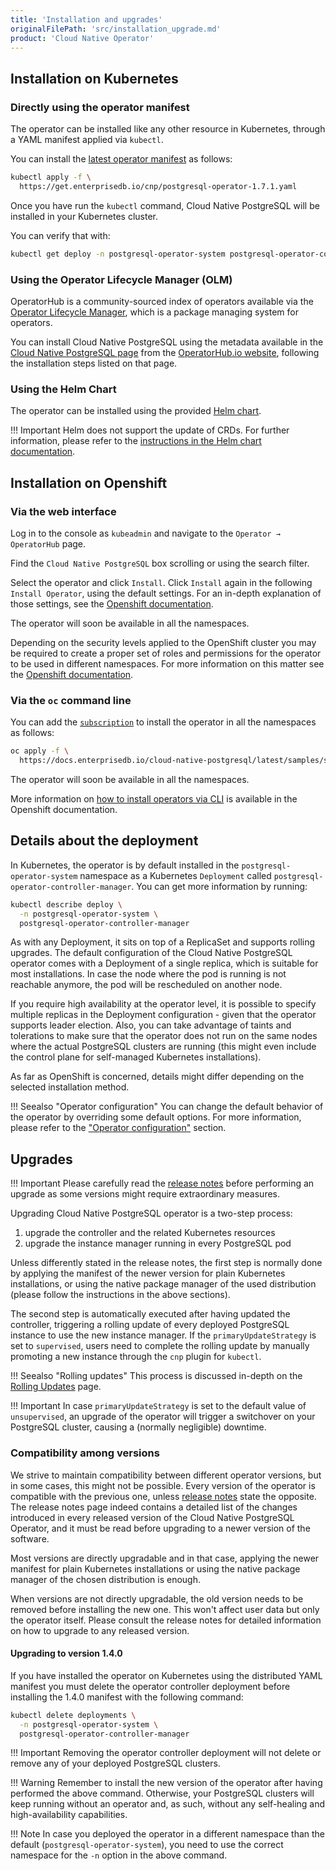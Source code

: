 ```yaml
---
title: 'Installation and upgrades'
originalFilePath: 'src/installation_upgrade.md'
product: 'Cloud Native Operator'
---
```


## Installation on Kubernetes

### Directly using the operator manifest

The operator can be installed like any other resource in Kubernetes,
through a YAML manifest applied via `kubectl`.

You can install the [latest operator manifest](https://get.enterprisedb.io/cnp/postgresql-operator-1.7.1.yaml)
as follows:

```sh
kubectl apply -f \
  https://get.enterprisedb.io/cnp/postgresql-operator-1.7.1.yaml
```

Once you have run the `kubectl` command, Cloud Native PostgreSQL will be installed in your Kubernetes cluster.

You can verify that with:

```sh
kubectl get deploy -n postgresql-operator-system postgresql-operator-controller-manager
```

### Using the Operator Lifecycle Manager (OLM)

OperatorHub is a community-sourced index of operators available via the
[Operator Lifecycle Manager](https://github.com/operator-framework/operator-lifecycle-manager),
which is a package managing system for operators.

You can install Cloud Native PostgreSQL using the metadata available in the
[Cloud Native PostgreSQL page](https://operatorhub.io/operator/cloud-native-postgresql)
from the [OperatorHub.io website](https://operatorhub.io), following the installation steps listed on that page.

### Using the Helm Chart

The operator can be installed using the provided [Helm chart](https://github.com/EnterpriseDB/cloud-native-postgresql-helm).

!!! Important
    Helm does not support the update of CRDs. For further information, please refer to the
    [instructions in the Helm chart documentation](https://helm.sh/docs/chart_best_practices/custom_resource_definitions/#some-caveats-and-explanations).

## Installation on Openshift

### Via the web interface

Log in to the console as `kubeadmin` and navigate to the  `Operator → OperatorHub` page.

Find the `Cloud Native PostgreSQL` box scrolling or using the search filter.

Select the operator and click `Install`. Click `Install` again in the following
`Install Operator`, using the default settings. For an in-depth explanation of
those settings, see the [Openshift documentation](https://docs.openshift.com/container-platform/4.6/operators/admin/olm-adding-operators-to-cluster.html#olm-installing-from-operatorhub-using-web-console_olm-adding-operators-to-a-cluster).

The operator will soon be available in all the namespaces.

Depending on the security levels applied to the OpenShift cluster you may be
required to create a proper set of roles and permissions for the operator to
be used in different namespaces.
For more information on this matter see the
[Openshift documentation](https://docs.openshift.com/container-platform/4.6/operators/understanding/olm/olm-understanding-operatorgroups.html).

### Via the `oc` command line

You can add the [`subscription`](../samples/subscription.yaml) to install the operator in all the namespaces
as follows:

```sh
oc apply -f \
  https://docs.enterprisedb.io/cloud-native-postgresql/latest/samples/subscription.yaml
```

The operator will soon be available in all the namespaces.

More information on
[how to install operators via CLI](https://docs.openshift.com/container-platform/4.6/operators/admin/olm-adding-operators-to-cluster.html#olm-installing-operator-from-operatorhub-using-cli_olm-adding-operators-to-a-cluster)
is available in the Openshift documentation.

## Details about the deployment

In Kubernetes, the operator is by default installed in the `postgresql-operator-system` namespace as a Kubernetes
`Deployment` called `postgresql-operator-controller-manager`. You can get more information by running:

```sh
kubectl describe deploy \
  -n postgresql-operator-system \
  postgresql-operator-controller-manager
```

As with any Deployment, it sits on top of a ReplicaSet and supports rolling
upgrades. The default configuration of the Cloud Native PostgreSQL operator
comes with a Deployment of a single replica, which is suitable for most
installations. In case the node where the pod is running is not reachable
anymore, the pod will be rescheduled on another node.

If you require high availability at the operator level, it is possible to
specify multiple replicas in the Deployment configuration - given that the
operator supports leader election. Also, you can take advantage of taints and
tolerations to make sure that the operator does not run on the same nodes where
the actual PostgreSQL clusters are running (this might even include the control
plane for self-managed Kubernetes installations).

As far as OpenShift is concerned, details might differ depending on the
selected installation method.

!!! Seealso "Operator configuration"
    You can change the default behavior of the operator by overriding
    some default options. For more information, please refer to the
    ["Operator configuration"](operator_conf.md) section.

## Upgrades

!!! Important
    Please carefully read the [release notes](release_notes.md)
    before performing an upgrade as some versions might require
    extraordinary measures.

Upgrading Cloud Native PostgreSQL operator is a two-step process:

1. upgrade the controller and the related Kubernetes resources
2. upgrade the instance manager running in every PostgreSQL pod

Unless differently stated in the release notes, the first step is normally done
by applying the manifest of the newer version for plain Kubernetes
installations, or using the native package manager of the used distribution
(please follow the instructions in the above sections).

The second step is automatically executed after having updated the controller,
triggering a rolling update of every deployed PostgreSQL instance to use the
new instance manager. If the `primaryUpdateStrategy` is set to `supervised`,
users need to complete the rolling update by manually promoting a new instance
through the `cnp` plugin for `kubectl`.

!!! Seealso "Rolling updates"
    This process is discussed in-depth on the [Rolling Updates](rolling_update.md) page.

!!! Important
    In case `primaryUpdateStrategy` is set to the default value of `unsupervised`,
    an upgrade of the operator will trigger a switchover on your PostgreSQL cluster,
    causing a (normally negligible) downtime.

### Compatibility among versions

We strive to maintain compatibility between different operator versions, but in
some cases, this might not be possible.
Every version of the operator is compatible with the previous one, unless
[release notes](release_notes.md) state the opposite.
The release notes page indeed contains a detailed list of the changes introduced
in every released version of the Cloud Native PostgreSQL Operator, and it must
be read before upgrading to a newer version of the software.

Most versions are directly upgradable and in that case, applying the newer
manifest for plain Kubernetes installations or using the native package
manager of the chosen distribution is enough.

When versions are not directly upgradable, the old version needs to be
removed before installing the new one. This won't affect user data but
only the operator itself. Please consult the release notes for
detailed information on how to upgrade to any released version.

#### Upgrading to version 1.4.0

If you have installed the operator on Kubernetes using the distributed YAML manifest
you must delete the operator controller deployment before installing the
1.4.0 manifest with the following command:

```bash
kubectl delete deployments \
  -n postgresql-operator-system \
  postgresql-operator-controller-manager
```

!!! Important
    Removing the operator controller deployment will not delete or remove any
    of your deployed PostgreSQL clusters.

!!! Warning
    Remember to install the new version of the operator after having performed
    the above command. Otherwise, your PostgreSQL clusters will keep running
    without an operator and, as such, without any self-healing and high-availability
    capabilities.

!!! Note
    In case you deployed the operator in a different namespace than the default
    (`postgresql-operator-system`), you need to use the correct namespace for
    the `-n` option in the above command.